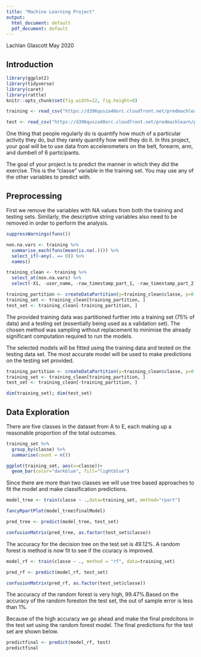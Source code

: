 ---
title: "Machine Learning Project"
output:
  html_document: default
  pdf_document: default
---
Lachlan Glascott
May 2020

## Introduction
       
```{r setup, include=FALSE}
library(ggplot2)
library(tidyverse)
library(caret)
library(rattle)
knitr::opts_chunk$set(fig.width=12, fig.height=8) 
```

```{r datanoinclude, include = FALSE}
training <- read_csv("https://d396qusza40orc.cloudfront.net/predmachlearn/pml-training.csv")

test <- read_csv("https://d396qusza40orc.cloudfront.net/predmachlearn/pml-testing.csv")

```

One thing that people regularly do is quantify how much of a particular activity they do, but they rarely quantify how well they do it. In this project, your goal will be to use data from accelerometers on the belt, forearm, arm, and dumbell of 6 participants.

The goal of your project is to predict the manner in which they did the exercise. This is the "classe" variable in the training set. You may use any of the other variables to predict with. 

## Preprocessing

First we remove the variables with NA values from both the training and testing sets. Similarly, the descriptive string variables also need to be removed in order to perform the analysis.

```{r data supress, include=FALSE}
suppressWarnings(funs())
```

```{r data,}

non.na.vars <- training %>% 
  summarise_each(funs(mean(is.na(.)))) %>% 
  select_if(~any(. == 0)) %>% 
  names()

training_clean <- training %>% 
  select_at(non.na.vars) %>% 
  select(-X1, -user_name, -raw_timestamp_part_1, -raw_timestamp_part_2, -cvtd_timestamp, -new_window, -num_window)

training_partition <- createDataPartition(y=training_clean$classe, p=0.75, list=FALSE)
training_set <- training_clean[training_partition, ] 
test_set <- training_clean[-training_partition, ]

```

The provided training data was partitioned further into a training set (75% of data) and a testing set (essentially being used as a validation set). The chosen method was sampling without replacement to minimise the already significant computation required to run the models.

The selected models will be fitted using the training data and tested on the testing data set. The most accurate model will be used to make predictions on the testing set provided. 

```{r cross validation}
training_partition <- createDataPartition(y=training_clean$classe, p=0.75, list=FALSE)
training_set <- training_clean[training_partition, ] 
test_set <- training_clean[-training_partition, ]

dim(training_set); dim(test_set)

```
## Data Exploration

There are five classes in the dataset from A to E, each making up a reasonable proportion of the total outcomes.

```{r exploration, fig.height = 3, fig.width = 3, fig.align = "center", echo=FALSE}
training_set %>% 
  group_by(classe) %>% 
  summarise(count = n())

ggplot(training_set, aes(x=classe))+
  geom_bar(color="darkblue", fill="lightblue")
```

Since there are more than two classes we will use tree based approaches to fit the model and make classification predictions. 

```{r model}

model_tree <- train(classe ~ .,data=training_set, method="rpart")

fancyRpartPlot(model_tree$finalModel)

pred_tree <- predict(model_tree, test_set)

confusionMatrix(pred_tree, as.factor(test_set$classe))
```

The accuracy for the decision tree on the test set is 49.12%. A random forest is method is now fit to see if the ccuracy is improved. 

```{r rf one}

model_rf <- train(classe ~ ., method = "rf", data=training_set)

pred_rf <- predict(model_rf, test_set)
```
```{r rf}
confusionMatrix(pred_rf, as.factor(test_set$classe))
```
The accuracy of the random forest is very high, 99.47%.Based on the accuracy of the random foreston the test set, the out of sample error is less than 1%.

Because of the high accuracy we go ahead and make the final predcitons in the test set using the random forest model. The final predictions for the test set are shown below.

```{r best model}
predictfinal <- predict(model_rf, test)
predictfinal
```
